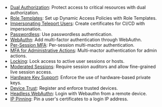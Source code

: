 - [Dual Authorization](../admin-guides/access-controls/guides/dual-authz.mdx): Protect access to critical resources with dual authorization.
- [Role Templates](../admin-guides/access-controls/guides/role-templates.mdx): Set up Dynamic Access Policies with Role Templates.
- [Impersonating Teleport Users](../admin-guides/access-controls/guides/impersonation.mdx): Create certificates for CI/CD with impersonation.
- [Passwordless](../admin-guides/access-controls/guides/passwordless.mdx): Use passwordless authentication.
- [WebAuthn](../admin-guides/access-controls/guides/webauthn.mdx): Add multi-factor authentication through WebAuthn.
- [Per-Session MFA](../admin-guides/access-controls/guides/per-session-mfa.mdx): Per-session multi-mactor authentication.
- [MFA for Administrative Actions](../admin-guides/access-controls/guides/mfa-for-admin-actions.mdx): Multi-mactor authentication for admin actions.
- [Locking](../admin-guides/access-controls/guides/locking.mdx): Lock access to active user sessions or hosts.
- [Moderated Sessions](../admin-guides/access-controls/guides/moderated-sessions.mdx): Require session auditors and allow fine-grained live session access.
- [Hardware Key Support](../admin-guides/access-controls/guides/hardware-key-support.mdx): Enforce the use of hardware-based private keys.
- [Device Trust](../admin-guides/access-controls/device-trust/guide.mdx): Register and enforce trusted devices.
- [Headless WebAuthn](../admin-guides/access-controls/guides/headless.mdx): Login with Webauthn from a remote device.
- [IP Pinning](../admin-guides/access-controls/guides/ip-pinning.mdx): Pin a user's certificates to a login IP address.
